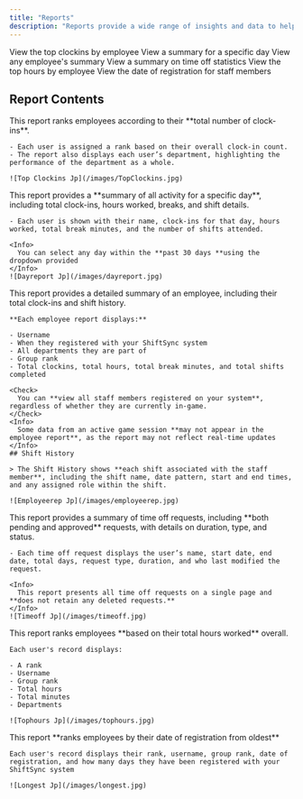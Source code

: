 ```yaml
---
title: "Reports"
description: "Reports provide a wide range of insights and data to help monitor and evaluate staff performance. ShiftSync offers various types of reports, including top clock-ins by employee, daily summaries, individual employee reports, and much more."
---
```


<CardGroup cols={2}>
  <Card title="Top Clockins by Employee" icon="fingerprint">
    View the top clockins by employee
  </Card>
  <Card title="Day Report" icon="calendar">
    View a summary for a specific day
  </Card>
  <Card title="Employee Report" icon="user-group-simple">
    View any employee's summary
  </Card>
  <Card title="Time Off Report" icon="calendar-clock">
    View a summary on time off statistics
  </Card>
  <Card title="Top Hours by Employee" icon="clock">
    View the top hours by employee
  </Card>
  <Card title="Longest Serving Staff" icon="medal">
    View the date of registration for staff members
  </Card>
</CardGroup>

## Report Contents

<AccordionGroup>
  <Accordion title="Top Clockins by Employee" icon="fingerprint">
    This report ranks employees according to their **total number of clock-ins**.

    - Each user is assigned a rank based on their overall clock-in count.
    - The report also displays each user’s department, highlighting the performance of the department as a whole.

    ![Top Clockins Jp](/images/TopClockins.jpg)
  </Accordion>
  <Accordion title="Day Report" icon="calendar">
    This report provides a **summary of all activity for a specific day**, including total clock-ins, hours worked, breaks, and shift details.

    - Each user is shown with their name, clock-ins for that day, hours worked, total break minutes, and the number of shifts attended.

    <Info>
      You can select any day within the **past 30 days **using the dropdown provided
    </Info>
    ![Dayreport Jp](/images/dayreport.jpg)
  </Accordion>
  <Accordion title="Employee Report" icon="user-group-simple">
    This report provides a detailed summary of an employee, including their total clock-ins and shift history.

    **Each employee report displays:**

    - Username
    - When they registered with your ShiftSync system
    - All departments they are part of
    - Group rank
    - Total clockins, total hours, total break minutes, and total shifts completed

    <Check>
      You can **view all staff members registered on your system**, regardless of whether they are currently in-game.
    </Check>
    <Info>
      Some data from an active game session **may not appear in the employee report**, as the report may not reflect real-time updates
    </Info>
    ## Shift History

    > The Shift History shows **each shift associated with the staff member**, including the shift name, date pattern, start and end times, and any assigned role within the shift.

    ![Employeerep Jp](/images/employeerep.jpg)
  </Accordion>
  <Accordion title="Time Off Report" icon="calendar-clock">
    This report provides a summary of time off requests, including **both pending and approved** requests, with details on duration, type, and status.

    - Each time off request displays the user’s name, start date, end date, total days, request type, duration, and who last modified the request.

    <Info>
      This report presents all time off requests on a single page and **does not retain any deleted requests.**
    </Info>
    ![Timeoff Jp](/images/timeoff.jpg)
  </Accordion>
  <Accordion title="Top Hours by Employee" icon="clock">
    This report ranks employees **based on their total hours worked** overall.

    Each user's record displays:

    - A rank
    - Username
    - Group rank
    - Total hours
    - Total minutes
    - Departments

    ![Tophours Jp](/images/tophours.jpg)
  </Accordion>
  <Accordion title="Longest Serving Staff" icon="medal">
    This report **ranks employees by their date of registration from oldest**

    Each user's record displays their rank, username, group rank, date of registration, and how many days they have been registered with your ShiftSync system

    ![Longest Jp](/images/longest.jpg)
  </Accordion>
</AccordionGroup>